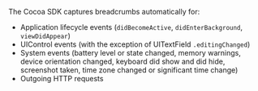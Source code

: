 The Cocoa SDK captures breadcrumbs automatically for:

- Application lifecycle events (`didBecomeActive`, `didEnterBackground`, `viewDidAppear`)
- UIControl events (with the exception of UITextField `.editingChanged`)
- System events (battery level or state changed, memory warnings, device orientation changed, keyboard did show and did hide, screenshot taken, time zone changed or significant time change)
- Outgoing HTTP requests
